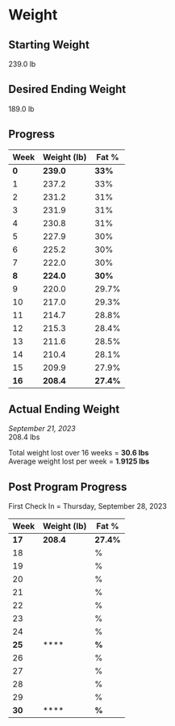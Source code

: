 # Weight

## Starting Weight

239.0 lb

## Desired Ending Weight

189.0 lb

## Progress

| Week | Weight (lb) | Fat % |
| ----------- | ----------- | ----------- |	
| **0** | **239.0** | **33%** |
| 1 | 237.2 | 33% |
| 2 | 231.2 | 31% |
| 3 | 231.9 | 31% |
| 4 | 230.8 | 31% |
| 5 | 227.9 | 30% |
| 6 | 225.2 | 30% |
| 7 | 222.0 | 30% |
| **8** | **224.0** | **30%** |
| 9 | 220.0 | 29.7% |
| 10 | 217.0 | 29.3% |
| 11 | 214.7 | 28.8% |
| 12 | 215.3 | 28.4% |
| 13 | 211.6 | 28.5% |
| 14 | 210.4 | 28.1% |
| 15 | 209.9 | 27.9% |
| **16** | **208.4** | **27.4%** |

## Actual Ending Weight

*September 21, 2023*  
208.4 lbs  

Total weight lost over 16 weeks = **30.6 lbs**  
Average weight lost per week = **1.9125 lbs**  

## Post Program Progress

First Check In = Thursday, September 28, 2023

| Week | Weight (lb) | Fat % |
| ----------- | ----------- | ----------- |	
| **17** | **208.4** | **27.4%** |
| 18 |  | % |
| 19 |  | % |
| 20 |  | % |
| 21 |  | % |
| 22 |  | % |
| 23 |  | % |
| 24 |  | % |
| **25** | **** | **%** |
| 26 |  | % |
| 27 |  | % |
| 28 |  | % |
| 29 |  | % |
| **30** | **** | **%** |